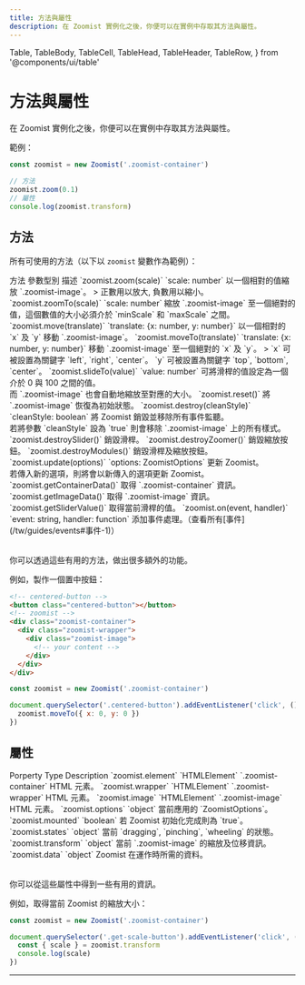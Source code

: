 ```yaml
---
title: 方法與屬性
description: 在 Zoomist 實例化之後，你便可以在實例中存取其方法與屬性。
---
```

  Table,
  TableBody,
  TableCell,
  TableHead,
  TableHeader,
  TableRow,
} from '@components/ui/table'

# 方法與屬性

在 Zoomist 實例化之後，你便可以在實例中存取其方法與屬性。

範例：

```js
const zoomist = new Zoomist('.zoomist-container')

// 方法
zoomist.zoom(0.1)
// 屬性
console.log(zoomist.transform)
```

## 方法

所有可使用的方法（以下以 `zoomist` 變數作為範例）：

<Table className="min-w-[44rem]">
  <TableHeader>
    <TableRow className="font-medium bg-[#f9f9f9] dark:bg-gray-950">
      <TableHead className="w-[15rem]">方法</TableHead>
      <TableHead className="w-[12rem]">參數型別</TableHead>
      <TableHead>描述</TableHead>
    </TableRow>
  </TableHeader>
  <TableBody>
    <TableRow>
      <TableCell>`zoomist.zoom(scale)`</TableCell>
      <TableCell>`scale: number`</TableCell>
      <TableCell>
        以一個相對的值縮放 `.zoomist-image`。
        > <span class="hilight">正數</span>用以<span class="hilight">放大</span>, <span class="hilight">負數</span>用以<span class="hilight">縮小</span>。
      </TableCell>
    </TableRow>
    <TableRow>
      <TableCell>`zoomist.zoomTo(scale)`</TableCell>
      <TableCell>`scale: number`</TableCell>
      <TableCell>
        縮放 `.zoomist-image` 至一個絕對的值，這個數值的大小必須介於 `minScale` 和 `maxScale` 之間。
      </TableCell>
    </TableRow>
    <TableRow>
      <TableCell>`zoomist.move(translate)`</TableCell>
      <TableCell>`translate: {x: number, y: number}`</TableCell>
      <TableCell>
        以一個相對的 `x` 及 `y` 移動 `.zoomist-image`。
      </TableCell>
    </TableRow>
    <TableRow>
      <TableCell>`zoomist.moveTo(translate)`</TableCell>
      <TableCell>`translate: {x: number, y: number}`</TableCell>
      <TableCell>
        移動 `.zoomist-image` 至一個絕對的 `x` 及 `y`。
        > `x` 可被設置為關鍵字 `left`, `right`, `center`。 `y` 可被設置為關鍵字 `top`, `bottom`, `center`。
      </TableCell>
    </TableRow>
    <TableRow>
      <TableCell>`zoomist.slideTo(value)`</TableCell>
      <TableCell>`value: number`</TableCell>
      <TableCell>
        可將滑桿的值設定為一個介於 0 與 100 之間的值。<br/>
        而 `.zoomist-image` 也會自動地縮放至對應的大小。
      </TableCell>
    </TableRow>
    <TableRow>
      <TableCell>`zoomist.reset()`</TableCell>
      <TableCell></TableCell>
      <TableCell>
        將 `.zoomist-image` 恢復為初始狀態。
      </TableCell>
    </TableRow>
    <TableRow>
      <TableCell>`zoomist.destroy(cleanStyle)`</TableCell>
      <TableCell>`cleanStyle: boolean`</TableCell>
      <TableCell>
        將 Zoomist 銷毀並移除所有事件監聽。<br/>
        若將參數 `cleanStyle` 設為 `true` 則會移除 `.zoomist-image` 上的所有樣式。
      </TableCell>
    </TableRow>
    <TableRow>
      <TableCell>`zoomist.destroySlider()`</TableCell>
      <TableCell></TableCell>
      <TableCell>
        銷毀滑桿。
      </TableCell>
    </TableRow>
    <TableRow>
      <TableCell>`zoomist.destroyZoomer()`</TableCell>
      <TableCell></TableCell>
      <TableCell>
        銷毀縮放按鈕。
      </TableCell>
    </TableRow>
    <TableRow>
      <TableCell>`zoomist.destroyModules()`</TableCell>
      <TableCell></TableCell>
      <TableCell>
        銷毀滑桿及縮放按鈕。
      </TableCell>
    </TableRow>
    <TableRow>
      <TableCell>`zoomist.update(options)`</TableCell>
      <TableCell>`options: ZoomistOptions`</TableCell>
      <TableCell>
        更新 Zoomist。<br/>
        若傳入新的選項，則將會以新傳入的選項更新 Zoomist。
      </TableCell>
    </TableRow>
    <TableRow>
      <TableCell>`zoomist.getContainerData()`</TableCell>
      <TableCell></TableCell>
      <TableCell>
        取得 `.zoomist-container` 資訊。
      </TableCell>
    </TableRow>
    <TableRow>
      <TableCell>`zoomist.getImageData()`</TableCell>
      <TableCell></TableCell>
      <TableCell>
        取得 `.zoomist-image` 資訊。
      </TableCell>
    </TableRow>
    <TableRow>
      <TableCell>`zoomist.getSliderValue()`</TableCell>
      <TableCell></TableCell>
      <TableCell>
        取得當前滑桿的值。
      </TableCell>
    </TableRow>
    <TableRow>
      <TableCell>`zoomist.on(event, handler)`</TableCell>
      <TableCell>`event: string, handler: function`</TableCell>
      <TableCell>
        添加事件處理。（查看所有[事件](/tw/guides/events#事件-1)）
      </TableCell>
    </TableRow>
  </TableBody>
</Table>

你可以透過這些有用的方法，做出很多額外的功能。

例如，製作一個置中按鈕：

```html title="index.html"
<!-- centered-button -->
<button class="centered-button"></button>
<!-- zoomist -->
<div class="zoomist-container">
  <div class="zoomist-wrapper">
    <div class="zoomist-image">
      <!-- your content -->
    </div>
  </div>
</div>
```

```js title="main.js"
const zoomist = new Zoomist('.zoomist-container')

document.querySelector('.centered-button').addEventListener('click', () => {
  zoomist.moveTo({ x: 0, y: 0 })
})
```

## 屬性

<Table className="min-w-[44rem]">
  <TableHeader>
    <TableRow className="font-medium bg-[#f9f9f9] dark:bg-gray-950">
      <TableHead className="w-[15rem]">Porperty</TableHead>
      <TableHead className="w-[12rem]">Type</TableHead>
      <TableHead>Description</TableHead>
    </TableRow>
  </TableHeader>
  <TableBody>
    <TableRow>
      <TableCell>`zoomist.element`</TableCell>
      <TableCell>`HTMLElement`</TableCell>
      <TableCell>
        `.zoomist-container` HTML 元素。
      </TableCell>
    </TableRow>
    <TableRow>
      <TableCell>`zoomist.wrapper`</TableCell>
      <TableCell>`HTMLElement`</TableCell>
      <TableCell>
        `.zoomist-wrapper` HTML 元素。
      </TableCell>
    </TableRow>
    <TableRow>
      <TableCell>`zoomist.image`</TableCell>
      <TableCell>`HTMLElement`</TableCell>
      <TableCell>
        `.zoomist-image` HTML 元素。
      </TableCell>
    </TableRow>
    <TableRow>
      <TableCell>`zoomist.options`</TableCell>
      <TableCell>`object`</TableCell>
      <TableCell>
        當前應用的 `ZoomistOptions`。
      </TableCell>
    </TableRow>
    <TableRow>
      <TableCell>`zoomist.mounted`</TableCell>
      <TableCell>`boolean`</TableCell>
      <TableCell>
        若 Zoomist 初始化完成則為 `true`。
      </TableCell>
    </TableRow>
    <TableRow>
      <TableCell>`zoomist.states`</TableCell>
      <TableCell>`object`</TableCell>
      <TableCell>
        當前 `dragging`, `pinching`, `wheeling` 的狀態。
      </TableCell>
    </TableRow>
    <TableRow>
      <TableCell>`zoomist.transform`</TableCell>
      <TableCell>`object`</TableCell>
      <TableCell>
        當前 `.zoomist-image` 的縮放及位移資訊。
      </TableCell>
    </TableRow>
    <TableRow>
      <TableCell>`zoomist.data`</TableCell>
      <TableCell>`object`</TableCell>
      <TableCell>
        Zoomist 在運作時所需的資料。
      </TableCell>
    </TableRow>
  </TableBody>
</Table>

你可以從這些屬性中得到一些有用的資訊。

例如，取得當前 Zoomist 的縮放大小：

```js
const zoomist = new Zoomist('.zoomist-container')

document.querySelector('.get-scale-button').addEventListener('click', () => {
  const { scale } = zoomist.transform
  console.log(scale)
})
```

---
